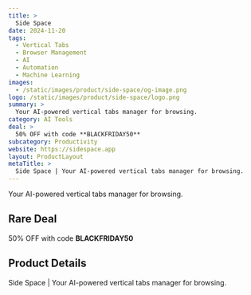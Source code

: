 ```yaml
---
title: >
  Side Space
date: 2024-11-20
tags:
  - Vertical Tabs
  - Browser Management
  - AI
  - Automation
  - Machine Learning
images:
  - /static/images/product/side-space/og-image.png
logo: /static/images/product/side-space/logo.png
summary: >
  Your AI-powered vertical tabs manager for browsing.
category: AI Tools
deal: >
  50% OFF with code **BLACKFRIDAY50**
subcategory: Productivity
website: https://sidespace.app
layout: ProductLayout
metaTitle: >
  Side Space | Your AI-powered vertical tabs manager for browsing.
---
```

Your AI-powered vertical tabs manager for browsing.

## Rare Deal

50% OFF with code **BLACKFRIDAY50**

## Product Details
Side Space | Your AI-powered vertical tabs manager for browsing.


